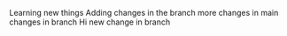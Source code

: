 Learning new things
Adding changes in the branch
more changes in main
changes in branch
Hi 
new change in branch

